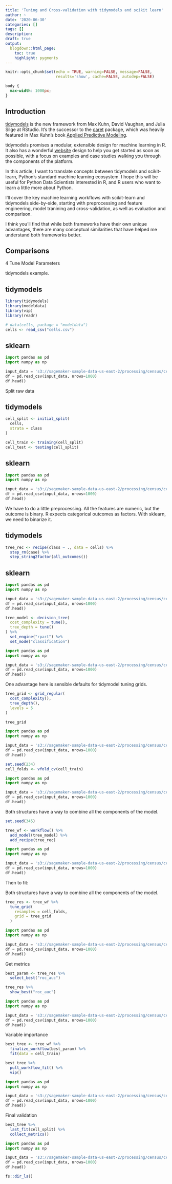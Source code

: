 ```yaml
---
title: 'Tuning and Cross-validation with tidymodels and scikit learn'
author: ~
date: '2020-06-30'
categories: []
tags: []
description:
draft: true
output:
  blogdown::html_page:
    toc: true
    highlight: pygments
---
```


```r
knitr::opts_chunk$set(echo = TRUE, warning=FALSE, message=FALSE,
                      results='show', cache=FALSE, autodep=FALSE)
```

```css
body {
  max-width: 1000px;
}
```

## Introduction

[tidymodels](https://www.tidymodels.org/) is the new framework from
Max Kuhn, David Vaughan, and Julia Silge at RStudio. It's the successor to
the [caret](https://topepo.github.io/caret/) package, which was heavily
featured in Max Kuhn's book
[Applied Predictive Modeling](http://appliedpredictivemodeling.com/).

tidymodels promises a modular, extensible design for machine learning in R.
It also has a wonderful [website](https://www.tidymodels.org/) design
to help you get started as soon as possible, with a focus on examples and
case studies walking you through the components of the platform.

In this article, I want to translate concepts between tidymodels and
scikit-learn, Python's standard machine learning ecosystem. I hope this will
be useful for Python Data Scientists interested in R, and R users who want to
learn a little more about Python.

I'll cover the key machine learning workflows with scikit-learn and tidymodels
side-by-side, starting with preprocessing and feature engineering,
model tranining and cross-validation, as well as evaluation and comparison.

I think you'll find that while both frameworks have their own unique advantages,
there are many conceptual similarities that have helped me understand both
frameworks better.


## Comparisons

4 Tune Model Parameters 

tidymodels example.

<div class="row">
<div class="col-md-6">## tidymodels
```r
library(tidymodels)
library(modeldata)
library(vip)
library(readr)

# data(cells, package = "modeldata")
cells <- read_csv("cells.csv")
```
</div>
<div class="col-md-6">## sklearn
```python
import pandas as pd
import numpy as np

input_data = 's3://sagemaker-sample-data-us-east-2/processing/census/census-income.csv'
df = pd.read_csv(input_data, nrows=1000)
df.head()
```
</div>
</div>

Split raw data
<div class="row">
<div class="col-md-6">## tidymodels
```r
cell_split <- initial_split(
  cells,
  strata = class
)

cell_train <- training(cell_split)
cell_test <- testing(cell_split)
```
</div>
<div class="col-md-6">## sklearn
```python
import pandas as pd
import numpy as np

input_data = 's3://sagemaker-sample-data-us-east-2/processing/census/census-income.csv'
df = pd.read_csv(input_data, nrows=1000)
df.head()
```
</div>
</div>


We have to do a little preprocessing. All the features are numeric,
but the outcome is binary. R expects categorical outcomes as factors. 
With sklearn, we need to binarize it. 

<div class="row">
<div class="col-md-6">## tidymodels
```r
tree_rec <- recipe(class ~ ., data = cells) %>%
  step_rm(case) %>%
  step_string2factor(all_outcomes())
```
</div>
<div class="col-md-6">## sklearn
```python
import pandas as pd
import numpy as np

input_data = 's3://sagemaker-sample-data-us-east-2/processing/census/census-income.csv'
df = pd.read_csv(input_data, nrows=1000)
df.head()
```
</div>
</div>

<div class="row">
<div class="col-md-6">
```r
tree_model <- decision_tree(
  cost_complexity = tune(),
  tree_depth = tune()
) %>%
  set_engine("rpart") %>%
  set_mode("classification")
```
</div>
<div class="col-md-6">
```python
import pandas as pd
import numpy as np

input_data = 's3://sagemaker-sample-data-us-east-2/processing/census/census-income.csv'
df = pd.read_csv(input_data, nrows=1000)
df.head()
```
</div>
</div>

One advantage here is sensible defaults for tidymodel tuning grids. 
<div class="row">
<div class="col-md-6">
```r
tree_grid <- grid_regular(
  cost_complexity(),
  tree_depth(),
  levels = 5
)

tree_grid
```
</div>
<div class="col-md-6">
```python
import pandas as pd
import numpy as np

input_data = 's3://sagemaker-sample-data-us-east-2/processing/census/census-income.csv'
df = pd.read_csv(input_data, nrows=1000)
df.head()
```
</div>
</div>


<div class="row">
<div class="col-md-6">
```r
set.seed(234)
cell_folds <- vfold_cv(cell_train)
```
</div>
<div class="col-md-6">
```python
import pandas as pd
import numpy as np

input_data = 's3://sagemaker-sample-data-us-east-2/processing/census/census-income.csv'
df = pd.read_csv(input_data, nrows=1000)
df.head()
```
</div>
</div>


Both structures have a way to combine all the components of the model. 

<div class="row">
<div class="col-md-6">
```r
set.seed(345)

tree_wf <- workflow() %>%
  add_model(tree_model) %>%
  add_recipe(tree_rec)
```
</div>
<div class="col-md-6">
```python
import pandas as pd
import numpy as np

input_data = 's3://sagemaker-sample-data-us-east-2/processing/census/census-income.csv'
df = pd.read_csv(input_data, nrows=1000)
df.head()
```
</div>
</div>



Then to fit: 

Both structures have a way to combine all the components of the model. 

<div class="row">
<div class="col-md-6">
```r
tree_res <- tree_wf %>% 
  tune_grid(
    resamples = cell_folds,
    grid = tree_grid
  )
```
</div>
<div class="col-md-6">
```python
import pandas as pd
import numpy as np

input_data = 's3://sagemaker-sample-data-us-east-2/processing/census/census-income.csv'
df = pd.read_csv(input_data, nrows=1000)
df.head()
```
</div>
</div>



Get metrics

<div class="row">
<div class="col-md-6">
```r
best_param <- tree_res %>%
  select_best("roc_auc")

tree_res %>%
  show_best("roc_auc")
```

</div>
<div class="col-md-6">
```python
import pandas as pd
import numpy as np

input_data = 's3://sagemaker-sample-data-us-east-2/processing/census/census-income.csv'
df = pd.read_csv(input_data, nrows=1000)
df.head()
```
</div>
</div>

Variable importance

<div class="row">
<div class="col-md-6">
```r
best_tree <- tree_wf %>%
  finalize_workflow(best_param) %>%
  fit(data = cell_train)

best_tree %>%
  pull_workflow_fit() %>%
  vip()
```

</div>
<div class="col-md-6">
```python
import pandas as pd
import numpy as np

input_data = 's3://sagemaker-sample-data-us-east-2/processing/census/census-income.csv'
df = pd.read_csv(input_data, nrows=1000)
df.head()
```
</div>
</div>


Final validation

<div class="row">
<div class="col-md-6">
```r
best_tree %>%
  last_fit(cell_split) %>%
  collect_metrics()
```

</div>
<div class="col-md-6">
```python
import pandas as pd
import numpy as np

input_data = 's3://sagemaker-sample-data-us-east-2/processing/census/census-income.csv'
df = pd.read_csv(input_data, nrows=1000)
df.head()
```
</div>
</div>

```r
fs::dir_ls()
```

